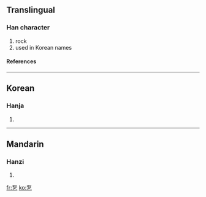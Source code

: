 ==Translingual==
===Han character===
{{Han char|rn=5|rad=乙|as=05|sn=6|four=|canj=一口弓 (MRN)}}
# rock
# used in Korean names
====References====
{{Han ref|kx=0084.141|dj=0171.180|hdz=10053.041|uh=4E6D|ud=20077}}
----
==Korean==
===Hanja===
{{ko-hanja|hangeul=돌|rv=dol|mr=tol}}
# {{defn|Korean}}
----
==Mandarin==
===Hanzi===
{{cmn-hanzi|pin=[[shí]] (shi2)|wg=shih<sup>2</sup>}}
# {{defn|Mandarin}}

[[fr:乭]]
[[ko:乭]]